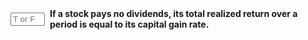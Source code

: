 ::: {.question-block}

<form onsubmit="event.preventDefault(); checkAnswerBox('module2_tf_q86','T')" style="display: flex; align-items: center; gap: 8px;">
<input type="text" id="module2_tf_q86" name="module2_tf_q86" maxlength="1" placeholder="T or F"
         style="width: 55px;" data-correct-answer="T" /> <label for="module2_tf_q86"><strong>If a stock pays no dividends, its total realized return over a period is equal to its capital gain rate.</strong></label>
</form>

<div id="feedback-module2_tf_q86" class="feedback" data-status="" style="display:none;">
The sentence is TRUE. Without dividends, the return formula R=(Divt+1+Pt+1)/Pt−1 simplifies to R=Pt+1/Pt−1, which is the capital gain rate.
</div>
:::